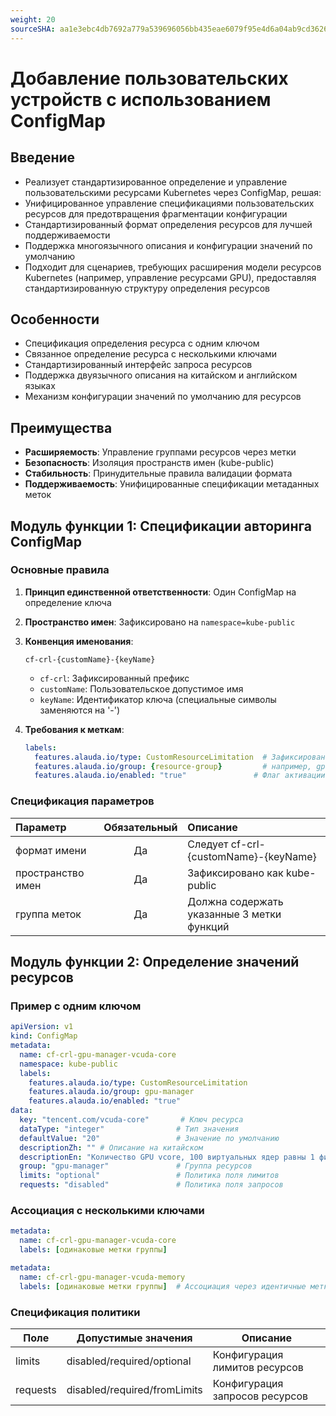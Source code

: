 ```yaml
---
weight: 20
sourceSHA: aa1e3ebc4db7692a779a539696056bb435eae6079f95e4d6a04ab9cd3626917e
---
```


# Добавление пользовательских устройств с использованием ConfigMap

## Введение

- Реализует стандартизированное определение и управление пользовательскими ресурсами Kubernetes через ConfigMap, решая:
- Унифицированное управление спецификациями пользовательских ресурсов для предотвращения фрагментации конфигурации
- Стандартизированный формат определения ресурсов для лучшей поддерживаемости
- Поддержка многоязычного описания и конфигурации значений по умолчанию
- Подходит для сценариев, требующих расширения модели ресурсов Kubernetes (например, управление ресурсами GPU), предоставляя стандартизированную структуру определения ресурсов

## Особенности

- Спецификация определения ресурса с одним ключом
- Связанное определение ресурса с несколькими ключами
- Стандартизированный интерфейс запроса ресурсов
- Поддержка двуязычного описания на китайском и английском языках
- Механизм конфигурации значений по умолчанию для ресурсов

## Преимущества

- **Расширяемость**: Управление группами ресурсов через метки
- **Безопасность**: Изоляция пространств имен (kube-public)
- **Стабильность**: Принудительные правила валидации формата
- **Поддерживаемость**: Унифицированные спецификации метаданных меток

## Модуль функции 1: Спецификации авторинга ConfigMap

### Основные правила

1. **Принцип единственной ответственности**: Один ConfigMap на определение ключа

2. **Пространство имен**: Зафиксировано на `namespace=kube-public`

3. **Конвенция именования**:
   ```
   cf-crl-{customName}-{keyName} 
   ```
   - `cf-crl`: Зафиксированный префикс
   - `customName`: Пользовательское допустимое имя
   - `keyName`: Идентификатор ключа (специальные символы заменяются на '-')

4. **Требования к меткам**:
   ```yaml
   labels:
     features.alauda.io/type: CustomResourceLimitation  # Зафиксированное значение
     features.alauda.io/group: {resource-group}         # например, gpu-manager
     features.alauda.io/enabled: "true"               # Флаг активации
   ```

### Спецификация параметров

| Параметр   | Обязательный | Описание                             |
| :---------- | :------: | :-------------------------------------- |
| формат имени |    Да   | Следует cf-crl-\{customName}-\{keyName} |
| пространство имен   |    Да   | Зафиксировано как kube-public                    |
| группа меток |    Да   | Должна содержать указанные 3 метки функций |

## Модуль функции 2: Определение значений ресурсов

### Пример с одним ключом

```yaml
apiVersion: v1
kind: ConfigMap
metadata:
  name: cf-crl-gpu-manager-vcuda-core
  namespace: kube-public
  labels:
    features.alauda.io/type: CustomResourceLimitation
    features.alauda.io/group: gpu-manager
    features.alauda.io/enabled: "true"
data:
  key: "tencent.com/vcuda-core"       # Ключ ресурса
  dataType: "integer"                # Тип значения
  defaultValue: "20"                 # Значение по умолчанию
  descriptionZh: "" # Описание на китайском
  descriptionEn: "Количество GPU vcore, 100 виртуальных ядер равны 1 физическому ядру GPU" # Описание на английском
  group: "gpu-manager"               # Группа ресурсов
  limits: "optional"                 # Политика поля лимитов
  requests: "disabled"               # Политика поля запросов
```

### Ассоциация с несколькими ключами

```yaml
metadata:
  name: cf-crl-gpu-manager-vcuda-core
  labels: [одинаковые метки группы]

metadata:
  name: cf-crl-gpu-manager-vcuda-memory
  labels: [одинаковые метки группы]  # Ассоциация через идентичные метки
```

### Спецификация политики

| Поле    | Допустимые значения               | Описание                     |
| -------- | ---------------------------- | ------------------------------- |
| limits   | disabled/required/optional   | Конфигурация лимитов ресурсов   |
| requests | disabled/required/fromLimits | Конфигурация запросов ресурсов |
